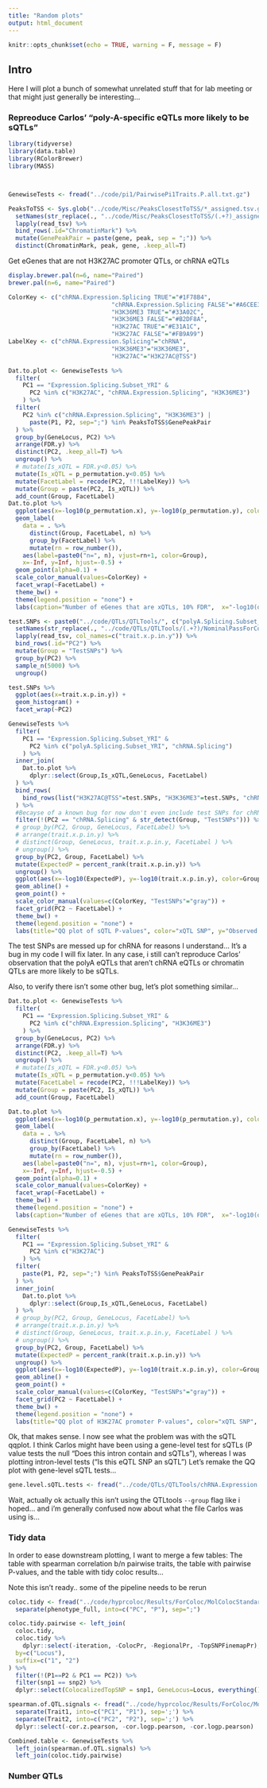 ```yaml
---
title: "Random plots"
output: html_document
---
```


```r
knitr::opts_chunk$set(echo = TRUE, warning = F, message = F)
```

## Intro

Here I will plot a bunch of somewhat unrelated stuff that for lab meeting or that might just generally be interesting...

### Repreoduce Carlos' "poly-A-specific eQTLs more likely to be sQTLs"

```r
library(tidyverse)
library(data.table)
library(RColorBrewer)
library(MASS)



GenewiseTests <- fread("../code/pi1/PairwisePi1Traits.P.all.txt.gz")

PeaksToTSS <- Sys.glob("../code/Misc/PeaksClosestToTSS/*_assigned.tsv.gz") %>%
  setNames(str_replace(., "../code/Misc/PeaksClosestToTSS/(.+?)_assigned.tsv.gz", "\\1")) %>%
  lapply(read_tsv) %>%
  bind_rows(.id="ChromatinMark") %>%
  mutate(GenePeakPair = paste(gene, peak, sep = ";")) %>%
  distinct(ChromatinMark, peak, gene, .keep_all=T)

```

Get eGenes that are not H3K27AC promoter QTLs, or chRNA eQTLs

```r

display.brewer.pal(n=6, name="Paired")
brewer.pal(n=6, name="Paired")

ColorKey <- c("chRNA.Expression.Splicing TRUE"="#1F78B4",
                             "chRNA.Expression.Splicing FALSE"="#A6CEE3",
                             "H3K36ME3 TRUE"="#33A02C",
                             "H3K36ME3 FALSE"="#B2DF8A",
                             "H3K27AC TRUE"="#E31A1C",
                             "H3K27AC FALSE"="#FB9A99")
LabelKey <- c("chRNA.Expression.Splicing"="chRNA",
                             "H3K36ME3"="H3K36ME3",
                             "H3K27AC"="H3K27AC@TSS")

Dat.to.plot <- GenewiseTests %>%
  filter(
    PC1 == "Expression.Splicing.Subset_YRI" &
      PC2 %in% c("H3K27AC", "chRNA.Expression.Splicing", "H3K36ME3")
    ) %>%
  filter(
    PC2 %in% c("chRNA.Expression.Splicing", "H3K36ME3") |
      paste(P1, P2, sep=";") %in% PeaksToTSS$GenePeakPair
  ) %>%
  group_by(GeneLocus, PC2) %>%
  arrange(FDR.y) %>%
  distinct(PC2, .keep_all=T) %>%
  ungroup() %>%
  # mutate(Is_xQTL = FDR.y<0.05) %>%
  mutate(Is_xQTL = p_permutation.y<0.05) %>%
  mutate(FacetLabel = recode(PC2, !!!LabelKey)) %>%
  mutate(Group = paste(PC2, Is_xQTL)) %>%
  add_count(Group, FacetLabel)
Dat.to.plot %>%
  ggplot(aes(x=-log10(p_permutation.x), y=-log10(p_permutation.y), color=Group)) +
  geom_label(
    data = . %>%
      distinct(Group, FacetLabel, n) %>%
      group_by(FacetLabel) %>%
      mutate(rn = row_number()),
    aes(label=paste0("n=", n), vjust=rn+1, color=Group),
    x=-Inf, y=Inf, hjust=-0.5) +
  geom_point(alpha=0.1) +
  scale_color_manual(values=ColorKey) +
  facet_wrap(~FacetLabel) +
  theme_bw() +
  theme(legend.position = "none") +
  labs(caption="Number of eGenes that are xQTLs, 10% FDR",  x="-log10(q) (eQTL)", y="-log10(q) (xQTL)")

test.SNPs <- paste0("../code/QTLs/QTLTools/", c("polyA.Splicing.Subset_YRI", "chRNA.Splicing"), "/NominalPassForColoc.RandomSamplePvals.txt.gz") %>%
  setNames(str_replace(., "../code/QTLs/QTLTools/(.+?)/NominalPassForColoc.RandomSamplePvals.txt.gz", "\\1")) %>%
  lapply(read_tsv, col_names=c("trait.x.p.in.y")) %>%
  bind_rows(.id="PC2") %>%
  mutate(Group = "TestSNPs") %>%
  group_by(PC2) %>%
  sample_n(5000) %>%
  ungroup()

test.SNPs %>%
  ggplot(aes(x=trait.x.p.in.y)) +
  geom_histogram() +
  facet_wrap(~PC2)

GenewiseTests %>%
  filter(
    PC1 == "Expression.Splicing.Subset_YRI" &
      PC2 %in% c("polyA.Splicing.Subset_YRI", "chRNA.Splicing")
    ) %>%
  inner_join(
    Dat.to.plot %>%
      dplyr::select(Group,Is_xQTL,GeneLocus, FacetLabel)
  ) %>%
  bind_rows(
    bind_rows(list("H3K27AC@TSS"=test.SNPs, "H3K36ME3"=test.SNPs, "chRNA"=test.SNPs), .id="FacetLabel")
  ) %>%
  #Becayse of a known bug for now don't even include test SNPs for chRNA
  filter(!(PC2 == "chRNA.Splicing" & str_detect(Group, "TestSNPs"))) %>%
  # group_by(PC2, Group, GeneLocus, FacetLabel) %>%
  # arrange(trait.x.p.in.y) %>%
  # distinct(Group, GeneLocus, trait.x.p.in.y, FacetLabel ) %>%
  # ungroup() %>%
  group_by(PC2, Group, FacetLabel) %>%
  mutate(ExpectedP = percent_rank(trait.x.p.in.y)) %>%
  ungroup() %>%
  ggplot(aes(x=-log10(ExpectedP), y=-log10(trait.x.p.in.y), color=Group)) +
  geom_abline() +
  geom_point() +
  scale_color_manual(values=c(ColorKey, "TestSNPs"="gray")) +
  facet_grid(PC2 ~ FacetLabel) +
  theme_bw() +
  theme(legend.position = "none") +
  labs(title="QQ plot of sQTL P-values", color="xQTL SNP", y="Observed -log10(P)", x="Theoretical -log10(P)", caption=str_wrap("", 30))

```
The test SNPs are messed up for chRNA for reasons I understand... It's a bug in my code I will fix later. In any case, i still can't reproduce Carlos' observation that the polyA eQTLs that aren't chRNA eQTLs or chromatin QTLs are more likely to be sQTLs.

Also, to verify there isn't some other bug, let's plot something similar...

```r
Dat.to.plot <- GenewiseTests %>%
  filter(
    PC1 == "Expression.Splicing.Subset_YRI" &
      PC2 %in% c("chRNA.Expression.Splicing", "H3K36ME3")
    ) %>%
  group_by(GeneLocus, PC2) %>%
  arrange(FDR.y) %>%
  distinct(PC2, .keep_all=T) %>%
  ungroup() %>%
  # mutate(Is_xQTL = FDR.y<0.05) %>%
  mutate(Is_xQTL = p_permutation.y<0.05) %>%
  mutate(FacetLabel = recode(PC2, !!!LabelKey)) %>%
  mutate(Group = paste(PC2, Is_xQTL)) %>%
  add_count(Group, FacetLabel)

Dat.to.plot %>%
  ggplot(aes(x=-log10(p_permutation.x), y=-log10(p_permutation.y), color=Group)) +
  geom_label(
    data = . %>%
      distinct(Group, FacetLabel, n) %>%
      group_by(FacetLabel) %>%
      mutate(rn = row_number()),
    aes(label=paste0("n=", n), vjust=rn+1, color=Group),
    x=-Inf, y=Inf, hjust=-0.5) +
  geom_point(alpha=0.1) +
  scale_color_manual(values=ColorKey) +
  facet_wrap(~FacetLabel) +
  theme_bw() +
  theme(legend.position = "none") +
  labs(caption="Number of eGenes that are xQTLs, 10% FDR",  x="-log10(q) (eQTL)", y="-log10(q) (xQTL)")

GenewiseTests %>%
  filter(
    PC1 == "Expression.Splicing.Subset_YRI" &
      PC2 %in% c("H3K27AC")
    ) %>%
  filter(
    paste(P1, P2, sep=";") %in% PeaksToTSS$GenePeakPair
  ) %>%
  inner_join(
    Dat.to.plot %>%
      dplyr::select(Group,Is_xQTL,GeneLocus, FacetLabel)
  ) %>%
  # group_by(PC2, Group, GeneLocus, FacetLabel) %>%
  # arrange(trait.x.p.in.y) %>%
  # distinct(Group, GeneLocus, trait.x.p.in.y, FacetLabel ) %>%
  # ungroup() %>%
  group_by(PC2, Group, FacetLabel) %>%
  mutate(ExpectedP = percent_rank(trait.x.p.in.y)) %>%
  ungroup() %>%
  ggplot(aes(x=-log10(ExpectedP), y=-log10(trait.x.p.in.y), color=Group)) +
  geom_abline() +
  geom_point() +
  scale_color_manual(values=c(ColorKey, "TestSNPs"="gray")) +
  facet_grid(PC2 ~ FacetLabel) +
  theme_bw() +
  theme(legend.position = "none") +
  labs(title="QQ plot of H3K27AC promoter P-values", color="xQTL SNP", y="Observed -log10(P)", x="Theoretical -log10(P)", caption=str_wrap("All points are eQTLs SNPs in the YRI subset. Darker points are also a QTL for the facet title, lighter points are not", 60))
```


Ok, that makes sense. I now see what the problem was with the sQTL qqplot. I think Carlos might have been using a gene-level test for sQTLs (P value tests the null "Does this intron contain and sQTLs"), whereas I was plotting intron-level tests ("Is this eQTL SNP an sQTL") Let's remake the QQ plot with gene-level sQTL tests...

```r
gene.level.sQTL.tests <- fread("../code/QTLs/QTLTools/chRNA.Expression.Splicing/PermutationPassForColoc.txt.gz")
```

Wait, actually ok actually this isn't using the QTLtools `--group` flag like i hoped... and i'm generally confused now about what the file Carlos was using is...

### Tidy data

In order to ease downstream plotting, I want to merge a few tables: The table with spearman correlation b/n pairwise traits, the table with pairwise P-values, and the table with tidy coloc results...

Note this isn't ready.. some of the pipeline needs to be rerun

```r
coloc.tidy <- fread("../code/hyprcoloc/Results/ForColoc/MolColocStandard/tidy_results_OnlyColocalized.txt.gz") %>%
  separate(phenotype_full, into=c("PC", "P"), sep=";")

coloc.tidy.pairwise <- left_join(
  coloc.tidy,
  coloc.tidy %>%
    dplyr::select(-iteration, -ColocPr, -RegionalPr, -TopSNPFinemapPr),
  by=c("Locus"),
  suffix=c("1", "2")
) %>%
  filter(!(P1==P2 & PC1 == PC2)) %>%
  filter(snp1 == snp2) %>%
  dplyr::select(ColocalizedTopSNP = snp1, GeneLocus=Locus, everything(), -snp2)

spearman.of.QTL.signals <- fread("../code/hyprcoloc/Results/ForColoc/MolColocStandard/pairwisecor.txt.gz") %>%
  separate(Trait1, into=c("PC1", "P1"), sep=';') %>%
  separate(Trait2, into=c("PC2", "P2"), sep=';') %>%
  dplyr::select(-cor.z.pearson, -cor.logp.pearson, -cor.logp.pearson)

Combined.table <- GenewiseTests %>%
  left_join(spearman.of.QTL.signals) %>%
  left_join(coloc.tidy.pairwise)


```

### Number QTLs

